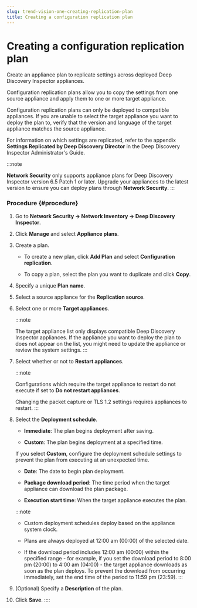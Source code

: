 ```yaml
---
slug: trend-vision-one-creating-replication-plan
title: Creating a configuration replication plan
---
```

# Creating a configuration replication plan

Create an appliance plan to replicate settings across deployed Deep Discovery Inspector appliances.

Configuration replication plans allow you to copy the settings from one source appliance and apply them to one or more target appliance.

Configuration replication plans can only be deployed to compatible appliances. If you are unable to select the target appliance you want to deploy the plan to, verify that the version and language of the target appliance matches the source appliance.

For information on which settings are replicated, refer to the appendix **Settings Replicated by Deep Discovery Director** in the Deep Discovery Inspector Administrator's Guide.

:::note

**Network Security** only supports appliance plans for Deep Discovery Inspector version 6.5 Patch 1 or later. Upgrade your appliances to the latest version to ensure you can deploy plans through **Network Security**.
:::

### Procedure {#procedure}

1.  Go to **Network Security → Network Inventory → Deep Discovery Inspector**.

2.  Click **Manage** and select **Appliance plans**.

3.  Create a plan.

    - To create a new plan, click **Add Plan** and select **Configuration replication**.

    - To copy a plan, select the plan you want to duplicate and click **Copy**.

4.  Specify a unique **Plan name**.

5.  Select a source appliance for the **Replication source**.

6.  Select one or more **Target appliances**.

    :::note

    The target appliance list only displays compatible Deep Discovery Inspector appliances. If the appliance you want to deploy the plan to does not appear on the list, you might need to update the appliance or review the system settings.
    :::

7.  Select whether or not to **Restart appliances**.

    :::note

    Configurations which require the target appliance to restart do not execute if set to **Do not restart appliances**.

    Changing the packet capture or TLS 1.2 settings requires appliances to restart.
    :::

8.  Select the **Deployment schedule**.

    - **Immediate**: The plan begins deployment after saving.

    - **Custom**: The plan begins deployment at a specified time.

    If you select **Custom**, configure the deployment schedule settings to prevent the plan from executing at an unexpected time.

    - **Date**: The date to begin plan deployment.

    - **Package download period**: The time period when the target appliance can download the plan package.

    - **Execution start time**: When the target appliance executes the plan.

    :::note

    - Custom deployment schedules deploy based on the appliance system clock.

    - Plans are always deployed at 12:00 am (00:00) of the selected date.

    - If the download period includes 12:00 am (00:00) within the specified range - for example, if you set the download period to 8:00 pm (20:00) to 4:00 am (04:00) - the target appliance downloads as soon as the plan deploys. To prevent the download from occurring immediately, set the end time of the period to 11:59 pm (23:59).
    :::

9.  (Optional) Specify a **Description** of the plan.

10. Click **Save**.
::::
